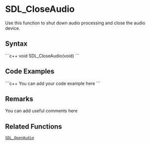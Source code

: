 <!-- pragma section-numbers off -->
<!-- pragma disable-camelcase -->

= SDL_CloseAudio =
Use this function to shut down audio processing and close the audio device.


== Syntax ==
```c++
void SDL_CloseAudio(void)
```

== Code Examples ==
```c++
You can add your code example here
```

== Remarks ==
You can add useful comments here

== Related Functions ==
 [[SDL_OpenAudio]]
